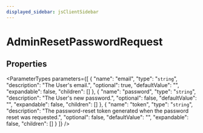 ```yaml
---
displayed_sidebar: jsClientSidebar
---
```



# AdminResetPasswordRequest

## Properties

<ParameterTypes parameters={[
  {
    "name": "email",
    "type": "`string`",
    "description": "The User's email.",
    "optional": true,
    "defaultValue": "",
    "expandable": false,
    "children": []
  },
  {
    "name": "password",
    "type": "`string`",
    "description": "The User's new password.",
    "optional": false,
    "defaultValue": "",
    "expandable": false,
    "children": []
  },
  {
    "name": "token",
    "type": "`string`",
    "description": "The password-reset token generated when the password reset was requested.",
    "optional": false,
    "defaultValue": "",
    "expandable": false,
    "children": []
  }
]} />
